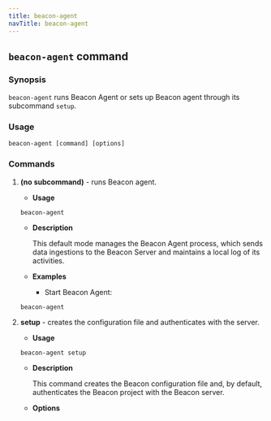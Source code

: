 ```yaml
---
title: beacon-agent
navTitle: beacon-agent
---
```


## `beacon-agent` command

### Synopsis

`beacon-agent` runs Beacon Agent or sets up Beacon agent through its subcommand `setup`.

### Usage

```
beacon-agent [command] [options]
```

### Commands

1. **(no subcommand)** - runs Beacon agent.

    - **Usage**

    ```
    beacon-agent
    ```

    - **Description**

        This default mode manages the Beacon Agent process, which sends data ingestions to the Beacon Server and maintains a local log of its activities.
    
    - **Examples**

        - Start Beacon Agent:
    ```
    beacon-agent
    ```
2. **setup** - creates the configuration file and authenticates with the server.

    - **Usage**

    ```
    beacon-agent setup 
    ```

    - **Description**

        This command creates the Beacon configuration file and, by default, authenticates the Beacon project with the Beacon server.

    - **Options**

    



